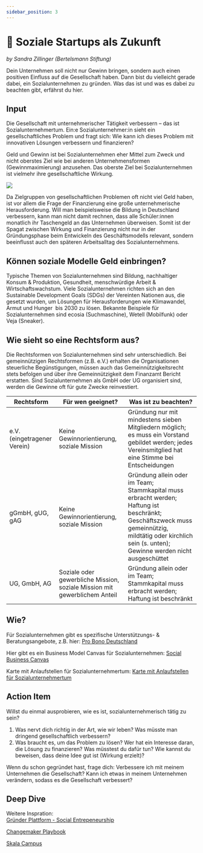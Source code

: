 ```yaml
---
sidebar_position: 3
---
```


# 🤝 Soziale Startups als Zukunft

_by Sandra Zillinger (Bertelsmann Stiftung)_

Dein Unternehmen soll nicht nur Gewinn bringen, sondern auch einen positiven Einfluss auf die Gesellschaft haben. Dann bist du vielleicht gerade dabei, ein Sozialunternehmen zu gründen. Was das ist und was es dabei zu beachten gibt, erfährst du hier.

## Input

Die Gesellschaft mit unternehmerischer Tätigkeit verbessern – das ist Sozialunternehmertum. Ein:e Sozialunternehmer:in sieht ein gesellschaftliches Problem und fragt sich: Wie kann ich dieses Problem mit innovativen Lösungen verbessern und finanzieren?

Geld und Gewinn ist bei Sozialunternehmen eher Mittel zum Zweck und nicht oberstes Ziel wie bei anderen Unternehmensformen (Gewinnmaximierung) anzusehen. Das oberste Ziel bei Sozialunternehmen ist vielmehr ihre gesellschaftliche Wirkung.

<img src="/roadmap/content/3-growth-3-soziale-startups-1.png" />

Da Zielgruppen von gesellschaftlichen Problemen oft nicht viel Geld haben, ist vor allem die Frage der Finanzierung eine große unternehmerische Herausforderung. Will man beispielsweise die Bildung in Deutschland verbessern, kann man nicht damit rechnen, dass alle Schüler:innen monatlich ihr Taschengeld an das Unternehmen überweisen. Somit ist der Spagat zwischen Wirkung und Finanzierung nicht nur in der Gründungsphase beim Entwickeln des Geschäftsmodells relevant, sondern beeinflusst auch den späteren Arbeitsalltag des Sozialunternehmens.

## Können soziale Modelle Geld einbringen?

Typische Themen von Sozialunternehmen sind Bildung, nachhaltiger Konsum & Produktion, Gesundheit, menschwürdige Arbeit & Wirtschaftswachstum. Viele Sozialunternehmen richten sich an den Sustainable Development Goals (SDGs) der Vereinten Nationen aus, die gesetzt wurden, um Lösungen für Herausforderungen wie Klimawandel, Armut und Hunger  bis 2030 zu lösen. Bekannte Beispiele für Sozialunternehmen sind ecosia (Suchmaschine), Wetell (Mobilfunk) oder Veja (Sneaker).

## Wie sieht so eine Rechtsform aus?

Die Rechtsformen von Sozialunternehmen sind sehr unterschiedlich. Bei gemeinnützigen Rechtsformen (z.B. e.V.) erhalten die Organisationen steuerliche Begünstigungen, müssen auch das Gemeinnützigkeitsrecht stets befolgen und über ihre Gemeinnützigkeit dem Finanzamt Bericht erstatten. Sind Sozialunternehmen als GmbH oder UG organisiert sind, werden die Gewinne oft für gute Zwecke reinvestiert.

| Rechtsform                  | Für wen geeignet?                                                         | Was ist zu beachten?                                                                                                                                                                                    |
| --------------------------- | ------------------------------------------------------------------------- | ------------------------------------------------------------------------------------------------------------------------------------------------------------------------------------------------------- |
| e.V. (eingetragener Verein) | Keine Gewinnorientierung, soziale Mission                                 | Gründung nur mit mindestens sieben Mitgliedern möglich; es muss ein Vorstand gebildet werden; jedes Vereinsmitglied hat eine Stimme bei Entscheidungen                                                  |
| gGmbH, gUG, gAG             | Keine Gewinnorientierung, soziale Mission                                 | Gründung allein oder im Team; Stammkapital muss erbracht werden; Haftung ist beschränkt; Geschäftszweck muss gemeinnützig, mildtätig oder kirchlich sein (s. unten); Gewinne werden nicht ausgeschüttet |
| UG, GmbH, AG                | Soziale oder gewerbliche Mission, soziale Mission mit gewerblichem Anteil | Gründung allein oder im Team; Stammkapital muss erbracht werden; Haftung ist beschränkt                                                                                                                 |

<YouTube videoId="9_g5RqwW51I" />

## Wie?

Für Sozialunternehmen gibt es spezifische Unterstützungs- & Beratungsangebote, z.B. hier:
[Pro Bono Deutschland](https://www.pro-bono-deutschland.org/)

Hier gibt es ein Business Model Canvas für Sozialunternehmen:
[Social Business Canvas](https://www.socialbusinessmodelcanvas.com/get-canvas/)

Karte mit Anlaufstellen für Sozialunternehmertum:
[Karte mit Anlaufstellen für Sozialunternehmertum](https://www.kartevonmorgen.org/m/main?c=49.7880,12.7520&z=5.65&tag=gr%C3%BCnder%C3%B6kosystem&mapColorMode=gray)

## Action Item

Willst du einmal ausprobieren, wie es ist, sozialunternehmerisch tätig zu sein?

1. Was nervt dich richtig in der Art, wie wir leben? Was müsste man dringend gesellschaftlich verbessern?
2. Was braucht es, um das Problem zu lösen? Wer hat ein Interesse daran, die Lösung zu finanzieren? Was müsstest du dafür tun? Wie kannst du beweisen, dass deine Idee gut ist (Wirkung erzielt)?

Wenn du schon gegründet hast, frage dich: Verbessere ich mit meinem Unternehmen die Gesellschaft? Kann ich etwas in meinem Unternehmen verändern, sodass es die Gesellschaft verbessert?

## Deep Dive

Weitere Inspration:\
[Gründer Plattform - Social Entrepeneurship](https://gruenderplattform.de/gruenderseminare/social-entrepreneurship)

[Changemaker Playbook](https://changemaker-academy.org/changemaker-playbook/)

[Skala Campus](https://www.skala-campus.org/kurse/)

<TwoColumns>
  <Spotify source="https://open.spotify.com/episode/1fYyykgvLf76bZyteKDVNC" />
  <YouTube videoId="qNZX-0q3bk8" />
</TwoColumns>
